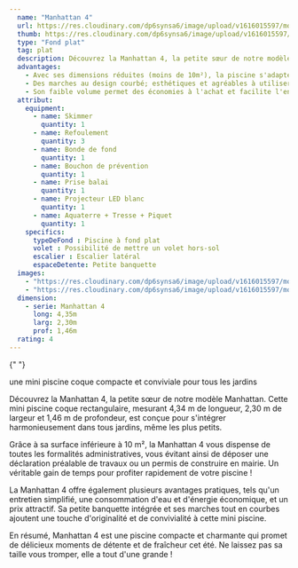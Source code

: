```yaml
---
  name: "Manhattan 4"
  url: https://res.cloudinary.com/dp6synsa6/image/upload/v1616015597/monoblocs-fonds-plats/manathan-4/M4_fus7qi.jpg
  thumb: https://res.cloudinary.com/dp6synsa6/image/upload/v1616015597/monoblocs-fonds-plats/manathan-4/schema-manathan4-380x-664_xcutbv.gif
  type: "Fond plat"
  tag: plat
  description: Découvrez la Manhattan 4, la petite sœur de notre modèle Manhattan. Cette mini piscine coque rectangulaire, mesurant 4,34 m de longueur, 2,30 m de largeur et 1,46 m de profondeur, est conçue pour s'intégrer harmonieusement dans tous jardins, même les plus petits.
  advantages:
    - Avec ses dimensions réduites (moins de 10m²), la piscine s'adapte parfaitement à tous les jardins, y compris les espaces les plus restreints.
    - Des marches au design courbé; esthétiques et agréables à utiliser.
    - Son faible volume permet des économies à l'achat et facilite l'entretien.
  attribut:
    equipment:
      - name: Skimmer
        quantity: 1
      - name: Refoulement
        quantity: 3
      - name: Bonde de fond
        quantity: 1
      - name: Bouchon de prévention
        quantity: 1
      - name: Prise balai
        quantity: 1
      - name: Projecteur LED blanc
        quantity: 1
      - name: Aquaterre + Tresse + Piquet
        quantity: 1
    specifics:
      typeDeFond : Piscine à fond plat
      volet : Possibilité de mettre un volet hors-sol
      escalier : Escalier latéral
      espaceDetente: Petite banquette
  images:
    - "https://res.cloudinary.com/dp6synsa6/image/upload/v1616015597/monoblocs-fonds-plats/manathan-4/MANHATTAN_4_3_jqu4t1.jpg"
    - "https://res.cloudinary.com/dp6synsa6/image/upload/v1616015597/monoblocs-fonds-plats/manathan-4/m4-335x225-342_tos9m9.jpg"
  dimension:
    - serie: Manhattan 4
      long: 4,35m
      larg: 2,30m
      prof: 1,46m
  rating: 4
---
```


<div class="mt-4 max-w-[720px] leading-relaxed">

{" "}
<div class="mb-2 text-center font-semibold text-primary">
	une mini piscine coque compacte et conviviale pour tous les jardins
</div>

Découvrez la Manhattan 4, la petite sœur de notre modèle Manhattan. Cette mini piscine coque rectangulaire, mesurant 4,34 m de longueur, 2,30 m de largeur et 1,46 m de profondeur, est conçue pour s'intégrer harmonieusement dans tous jardins, même les plus petits.

Grâce à sa surface inférieure à 10 m², la Manhattan 4 vous dispense de toutes les formalités administratives, vous évitant ainsi de déposer une déclaration préalable de travaux ou un permis de construire en mairie. Un véritable gain de temps pour profiter rapidement de votre piscine !

La Manhattan 4 offre également plusieurs avantages pratiques, tels qu'un entretien simplifié, une consommation d'eau et d'énergie économique, et un prix attractif. Sa petite banquette intégrée et ses marches tout en courbes ajoutent une touche d'originalité et de convivialité à cette mini piscine.

En résumé, Manhattan 4 est une piscine compacte et charmante qui promet de délicieux moments de détente et de fraîcheur cet été. Ne laissez pas sa taille vous tromper, elle a tout d'une grande !

</div>
